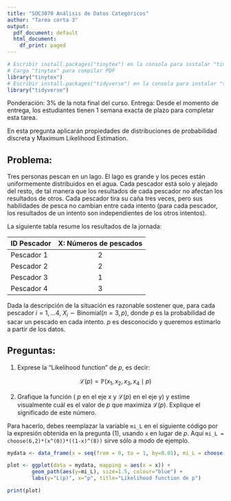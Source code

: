 ```yaml
---
title: "SOC3070 Análisis de Datos Categóricos"
author: "Tarea corta 3"
output:
  pdf_document: default
  html_document:
    df_print: paged
---
```


```r
# Escribir install.packages("tinytex") en la consola para instalar "tinytex"
# Carga "tinytex" para compilar PDF
library("tinytex")
# Escribir install.packages("tidyverse") en la consola para instalar "tidyverse"
library("tidyverse")
```
Ponderación: 3% de la nota final del curso. Entrega: Desde el momento de entrega, los estudiantes tienen 1 semana exacta de plazo para completar esta tarea.

En esta pregunta aplicarán propiedades de distribuciones de probabilidad discreta y Maximum Likelihood Estimation.

## Problema: 

Tres personas pescan en un lago. El lago es grande y los peces están uniformemente distribuidos en el agua. Cada pescador está solo y alejado del resto, de tal manera que los resultados de cada pescador no afectan los resultados de otros. Cada pescador tira su caña tres veces, pero sus habilidades de pesca no cambian entre cada intento (para cada pescador, los resultados de un intento son independientes de los otros intentos).

La siguiente tabla resume los resultados de la jornada:


| ID Pescador 	| X: Números de pescados  	|
|-------------	|:-----------------------:	|
| Pescador 1  	|            2            	|
| Pescador 2  	|            2            	|
| Pescador 3  	|            1            	|
| Pescador 4  	|            3            	|


Dada la descripción de la situación es razonable sostener que, para cada pescador $i=1, \dots 4$, $X_{i} \sim \text{Binomial}(n=3,p)$, donde $p$ es la probabilidad de sacar un pescado en cada intento. $p$ es desconocido y queremos estimarlo a partir de los datos. 


## Preguntas:

1) Exprese la  "Likelihood function" de $p$, es decir:

$$\mathcal{L}(p) = \mathbb{P}(x_{1},x_{2}, x_{3}, x_{4} \mid p)$$

2) Grafique la función ( $p$ en el eje x y $\mathcal{L}(p)$ en el eje y) y estime visualmente cuál es el valor de $p$ que maximiza $\mathcal{L}(p)$. Explique el significado de este número.


Para hacerlo, debes reemplazar la variable `mi_L` en el siguiente código por la expresión obtenida en la pregunta (1), usando `x` en lugar de $p$. Aquí `mi_L = choose(6,2)*(x^(0))*((1-x)^(8))` sirve sólo a modo de ejemplo.

```r
mydata <- data_frame(x = seq(from = 0, to = 1, by=0.01), mi_L = choose(6,2)*(x^(0))*((1-x)^(8)) )

plot <- ggplot(data = mydata, mapping = aes(x = x)) +
        geom_path(aes(y=mi_L), size=1.5, colour="blue") +
        labs(y="L(p)", x="p", title="Likelihood function de p") 

print(plot)
```


